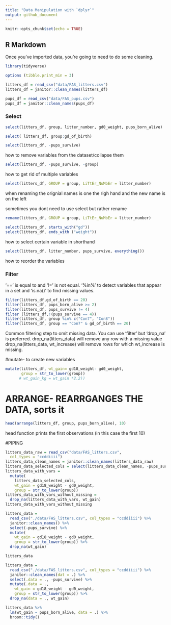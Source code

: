 ```yaml
---
title: "Data Manipulation with `dplyr`"
output: github_document
---
```


```r
knitr::opts_chunk$set(echo = TRUE)
```

## R Markdown
Once you've imported data, you're going to need to do some cleaning.

```r
library(tidyverse)
```

```r
options (tibble.print_min = 3)
```

```r
litters_df = read_csv("data/FAS_litters.csv")
litters_df = janitor::clean_names(litters_df)

pups_df = read_csv("data/FAS_pups.csv")
pups_df = janitor::clean_names(pups_df)
```
### Select
```r
select(litters_df, group, litter_number, gd0_weight, pups_born_alive)
```
```r
select( litters_df, group:gd_of_birth)
```

```r
select(litters_df, -pups_survive)
```
how to remove variables from the dataset/collapse them

```r
select(litters_df, -pups_survive, -group)
```
how to get rid of multiple variables

```r
select(litters_df, GROUP = group, LiTtEr_NuMbEr = litter_number)
```
when renaming the orignial names is one the righ hand and the new name is on the left

sometimes you dont need to use select but rather rename
```r
rename(litters_df, GROUP = group, LiTtEr_NuMbEr = litter_number)
```

```r
select(litters_df, starts_with("gd"))
select(litters_df, ends_with ("weight"))
```
how to select certain variable in shorthand

```r
select(litters_df, litter_number, pups_survive, everything())
```
how to reorder the variables


### Filter
'==' is equal to and '!=' is not equal. '%in%' to detect variables that appear in a set and
'is.na()' to find missing values. 
```r
filter(litters_df,gd_of_birth == 20)
filter(litters_df, pups_born_alive >= 2)
filter(litters_df, pups_survive != 4)
filter (litters_df,!(pups_survive == 4))
filter(litters_df, group %in% c("Con7", "Con8"))
filter(litters_df, group == "Con7" & gd_of_birth == 20)
```
Common filtering step to omit missing data. You can use 'filter' but 'drop_na' is preferred.
drop_na(litters_data) will remove any row with a missing value
drop_na(litters_data, wt_increase) will remove rows for which wt_increase is missing.


#mutate- to create new variables
```r
mutate(litters_df, wt_gain= gd18_weight- gd0_weight,
       group = str_to_lower(group))
      # wt_gain_kg = wt_gain *2.2))
```
# ARRANGE- REARRGANGES THE DATA, sorts it
```r
head(arrange(litters_df, group, pups_born_alive), 10)
```
head function prints the first observations (in this case the first 10)

#PIPING
```r
litters_data_raw = read_csv("data/FAS_litters.csv",
  col_types = "ccddiiii")
litters_data_clean_names = janitor::clean_names(litters_data_raw)
litters_data_selected_cols = select(litters_data_clean_names, -pups_survive)
litters_data_with_vars = 
  mutate(
    litters_data_selected_cols, 
    wt_gain = gd18_weight - gd0_weight,
    group = str_to_lower(group))
litters_data_with_vars_without_missing = 
  drop_na(litters_data_with_vars, wt_gain)
litters_data_with_vars_without_missing
```
```r
litters_data = 
  read_csv("./data/FAS_litters.csv", col_types = "ccddiiii") %>%
  janitor::clean_names() %>%
  select(-pups_survive) %>%
  mutate(
    wt_gain = gd18_weight - gd0_weight,
    group = str_to_lower(group)) %>% 
  drop_na(wt_gain)

litters_data
```


```r
litters_data = 
  read_csv("./data/FAS_litters.csv", col_types = "ccddiiii") %>%
  janitor::clean_names(dat = .) %>%
  select(.data = ., -pups_survive) %>%
  mutate(.data = .,
    wt_gain = gd18_weight - gd0_weight,
    group = str_to_lower(group)) %>% 
  drop_na(data = ., wt_gain)
```

```r
litters_data %>%
  lm(wt_gain ~ pups_born_alive, data = .) %>%
  broom::tidy()
```